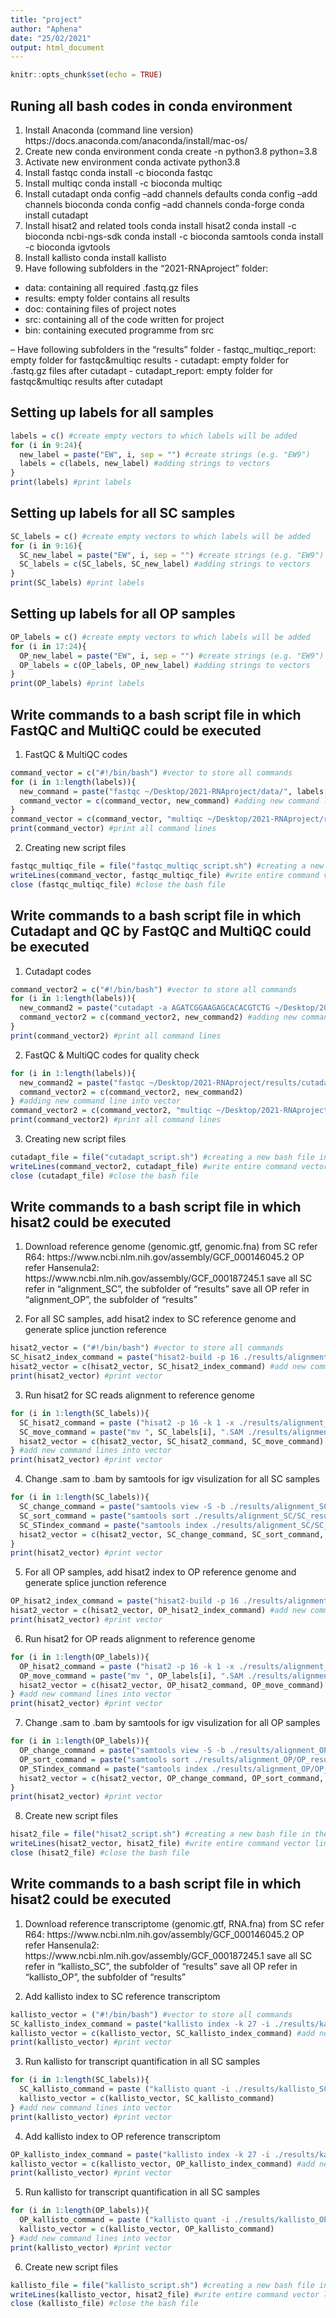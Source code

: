 ```yaml
---
title: "project"
author: "Aphena"
date: "25/02/2021"
output: html_document
---
```


```r
knitr::opts_chunk$set(echo = TRUE)
```

## Runing all bash codes in conda environment 
1. Install Anaconda (command line version)
https://docs.anaconda.com/anaconda/install/mac-os/ 
2. Create new conda environment
conda create -n python3.8 python=3.8
3. Activate new environment
conda activate python3.8
4. Install fastqc
conda install -c bioconda fastqc
5. Install multiqc
conda install -c bioconda multiqc
6. Install cutadapt
onda config --add channels defaults
conda config --add channels bioconda
conda config --add channels conda-forge
conda install cutadapt
7. Install hisat2 and related tools
conda install hisat2
conda install -c bioconda ncbi-ngs-sdk
conda install -c bioconda samtools
conda install -c bioconda igvtools
8. Install kallisto
conda install kallisto
9. Have following subfolders in the "2021-RNAproject" folder:
- data: containing all required .fastq.gz files
- results: empty folder contains all results
- doc: containing files of project notes
- src: containing all of the code written for project
- bin: containing executed programme from src

-- Have following subfolders in the "results" folder
- fastqc_multiqc_report: empty folder for fastqc&multiqc results
- cutadapt: empty folder for .fastq.gz files after cutadapt 
- cutadapt_report: empty folder for fastqc&multiqc results after cutadapt


## Setting up labels for all samples
````R
labels = c() #create empty vectors to which labels will be added
for (i in 9:24){
  new_label = paste("EW", i, sep = "") #create strings (e.g. "EW9")
  labels = c(labels, new_label) #adding strings to vectors
}
print(labels) #print labels
````

## Setting up labels for all SC samples
````R
SC_labels = c() #create empty vectors to which labels will be added
for (i in 9:16){
  SC_new_label = paste("EW", i, sep = "") #create strings (e.g. "EW9")
  SC_labels = c(SC_labels, SC_new_label) #adding strings to vectors
}
print(SC_labels) #print labels
````

## Setting up labels for all OP samples
````R
OP_labels = c() #create empty vectors to which labels will be added
for (i in 17:24){
  OP_new_label = paste("EW", i, sep = "") #create strings (e.g. "EW9")
  OP_labels = c(OP_labels, OP_new_label) #adding strings to vectors
}
print(OP_labels) #print labels
````

## Write commands to a bash script file in which FastQC and MultiQC could be executed
1. FastQC & MultiQC codes
````R
command_vector = c("#!/bin/bash") #vector to store all commands
for (i in 1:length(labels)){
  new_command = paste("fastqc ~/Desktop/2021-RNAproject/data/", labels[i], ".fastq.gz --extract -o ~/Desktop/2021-RNAproject/results/fastqc_multiqc_report/", sep="") #creating new command lines of applying fastqc for all fastq files
  command_vector = c(command_vector, new_command) #adding new command lines into vector
} 
command_vector = c(command_vector, "multiqc ~/Desktop/2021-RNAproject/results/fastqc_multiqc_report -o ~/Desktop/2021-RNAproject/results/fastqc_multiqc_report") #creating and adding new command lines of applying multiqc for all fastq files into bash script 
print(command_vector) #print all command lines
````

2. Creating new script files
````R
fastqc_multiqc_file = file("fastqc_multiqc_script.sh") #creating a new bash file in the current directory
writeLines(command_vector, fastqc_multiqc_file) #write entire command vector line by line to the script file
close (fastqc_multiqc_file) #close the bash file
````

## Write commands to a bash script file in which Cutadapt and QC by FastQC and MultiQC could be executed
1. Cutadapt codes
````R
command_vector2 = c("#!/bin/bash") #vector to store all commands
for (i in 1:length(labels)){
  new_command2 = paste("cutadapt -a AGATCGGAAGAGCACACGTCTG ~/Desktop/2021-RNAproject/data/", labels[i], ".fastq.gz -o ~/Desktop/2021-RNAproject/results/cutadapt/cutadapt", labels[i], ".fastq.gz --minimum-length 21", sep="") #creating new command lines of cutting adaptors for all fastq files 
  command_vector2 = c(command_vector2, new_command2) #adding new command lines  into vector 
} 
print(command_vector2) #print all command lines
````

2. FastQC & MultiQC codes for quality check
````R
for (i in 1:length(labels)){
  new_command2 = paste("fastqc ~/Desktop/2021-RNAproject/results/cutadapt/cutadapt", labels[i], ".fastq.gz --extract -o ~/Desktop/2021-RNAproject/results/cutadapt_report/", sep="") #creating new command line of running fastqc in all cutadapt-applied fastq files
  command_vector2 = c(command_vector2, new_command2)
} #adding new command line into vector
command_vector2 = c(command_vector2, "multiqc ~/Desktop/2021-RNAproject/results/cutadapt_report -o ~/Desktop/2021-RNAproject/results/cutadapt_report") #creating and adding new command line of running multiqc in cutadapt-applied fastqc files for quality check into bash script 
print(command_vector2) #print all command lines
````

3. Creating new script files
````R
cutadapt_file = file("cutadapt_script.sh") #creating a new bash file in the current directory
writeLines(command_vector2, cutadapt_file) #write entire command vector line by line to the script file
close (cutadapt_file) #close the bash file
````

## Write commands to a bash script file in which hisat2 could be executed
1. Download reference genome (genomic.gtf, genomic.fna) from
SC refer R64: https://www.ncbi.nlm.nih.gov/assembly/GCF_000146045.2
OP refer Hansenula2: https://www.ncbi.nlm.nih.gov/assembly/GCF_000187245.1
save all SC refer in "alignment_SC", the subfolder of "results" 
save all OP refer in "alignment_OP", the subfolder of "results"

2. For all SC samples, add hisat2 index to SC reference genome and generate splice junction reference
````R
hisat2_vector = ("#!/bin/bash") #vector to store all commands
SC_hisat2_index_command = paste("hisat2-build -p 16 ./results/alignment_SC/R64_genome.fna ./results/alignment_SC/R64_index/R64_genome.fna", "hisat2_extract_splice_sites.py ./results/alignment_SC/R64_genomic.gtf > ./results/alignment_SC/R64_splicesites.txt", sep = "\n") #create new command lines for add hisat2 index to the reference genome and generate splice junction reference
hisat2_vector = c(hisat2_vector, SC_hisat2_index_command) #add new command lines into vector
print(hisat2_vector) #print vector
````

3. Run hisat2 for SC reads alignment to reference genome
````R
for (i in 1:length(SC_labels)){
  SC_hisat2_command = paste ("hisat2 -p 16 -k 1 -x ./results/alignment_SC/R64_index/R64_genome.fna -U ./results/cutadapt/cutadapt", SC_labels[i], ".fastq.gz -S ", SC_labels[i], ".SAM --known-splicesite-infile ./results/alignment_SC/R64_splicesites.txt --max-intronlen 2000", sep = "") #create new command lines of running hisat2 in all SC samples
  SC_move_command = paste("mv ", SC_labels[i], ".SAM ./results/alignment_SC/SC_results/", sep = "") #create new command lines of moving hisat2 alignment results (.sam files) of all SC samples to expected folder
  hisat2_vector = c(hisat2_vector, SC_hisat2_command, SC_move_command)
} #add new command lines into vector
print(hisat2_vector) #print vector
````

4. Change .sam to .bam by samtools for igv visulization for all SC samples
````R
for (i in 1:length(SC_labels)){
  SC_change_command = paste("samtools view -S -b ./results/alignment_SC/SC_results/", SC_labels[i], ".SAM > ./results/alignment_SC/SC_results/", SC_labels[i], ".bam", sep = "") #create new command lines of changing .sam files to .bam files for each SC sample
  SC_sort_command = paste("samtools sort ./results/alignment_SC/SC_results/", SC_labels[i], ".bam -o ./results/alignment_SC/SC_results/", SC_labels[i], ".sorted.bam", sep = "") #create new command lines of sorting .bam files for each SC sample
  SC_STindex_command = paste("samtools index ./results/alignment_SC/SC_results/", SC_labels[i], ".sorted.bam", sep = "") #create new command lines of indexing .bam files for each SC sample
  hisat2_vector = c(hisat2_vector, SC_change_command, SC_sort_command, SC_STindex_command) #add new command lines into vector
}
print(hisat2_vector) #print vector
````

5. For all OP samples, add hisat2 index to OP reference genome and generate splice junction reference
````R
OP_hisat2_index_command = paste("hisat2-build -p 16 ./results/alignment_OP/Hansenula2_genome.fna ./results/alignment_OP/Hansenula2_index/Hansenula2_genome.fna", "hisat2_extract_splice_sites.py ./results/alignment_OP/Hansenula2_genomic.gtf > ./results/alignment_OP/Hansenula2_splicesites.txt", sep = "\n") #create new command lines for add hisat2 index to the reference genome and generate splice junction reference
hisat2_vector = c(hisat2_vector, OP_hisat2_index_command) #add new command lines into vector
print(hisat2_vector) #print vector
````

6. Run hisat2 for OP reads alignment to reference genome
````R
for (i in 1:length(OP_labels)){
  OP_hisat2_command = paste ("hisat2 -p 16 -k 1 -x ./results/alignment_OP/Hansenula2_index/Hansenula2_genome.fna -U ./results/cutadapt/cutadapt", OP_labels[i], ".fastq.gz -S ", OP_labels[i], ".SAM --known-splicesite-infile ./results/alignment_OP/Hansenula2_splicesites.txt --max-intronlen 2000", sep = "") #create new command lines of running hisat2 in all OP samples
  OP_move_command = paste("mv ", OP_labels[i], ".SAM ./results/alignment_OP/OP_results/", sep = "") #create new command lines of moving hisat2 alignment results (.sam files) of all OP samples to expected folder
  hisat2_vector = c(hisat2_vector, OP_hisat2_command, OP_move_command)
} #add new command lines into vector
print(hisat2_vector) #print vector
````

7. Change .sam to .bam by samtools for igv visulization for all OP samples
````R
for (i in 1:length(OP_labels)){
  OP_change_command = paste("samtools view -S -b ./results/alignment_OP/OP_results/", OP_labels[i], ".SAM > ./results/alignment_OP/OP_results/", OP_labels[i], ".bam", sep = "") #create new command lines of changing .sam files to .bam files for each OP sample
  OP_sort_command = paste("samtools sort ./results/alignment_OP/OP_results/", OP_labels[i], ".bam -o ./results/alignment_OP/OP_results/", OP_labels[i], ".sorted.bam", sep = "") #create new command lines of sorting .bam files for each OP sample
  OP_STindex_command = paste("samtools index ./results/alignment_OP/OP_results/", OP_labels[i], ".sorted.bam", sep = "") #create new command lines of indexing .bam files for each OP sample
  hisat2_vector = c(hisat2_vector, OP_change_command, OP_sort_command, OP_STindex_command) #add new command lines into vector
}
print(hisat2_vector) #print vector
````

8. Create new script files
````R
hisat2_file = file("hisat2_script.sh") #creating a new bash file in the current directory
writeLines(hisat2_vector, hisat2_file) #write entire command vector line by line to the script file
close (hisat2_file) #close the bash file
````

## Write commands to a bash script file in which hisat2 could be executed
1. Download reference transcriptome (genomic.gtf, RNA.fna) from
SC refer R64: https://www.ncbi.nlm.nih.gov/assembly/GCF_000146045.2
OP refer Hansenula2: https://www.ncbi.nlm.nih.gov/assembly/GCF_000187245.1
save all SC refer in "kallisto_SC", the subfolder of "results" 
save all OP refer in "kallisto_OP", the subfolder of "results"

2. Add kallisto index to SC reference transcriptom 
````R
kallisto_vector = ("#!/bin/bash") #vector to store all commands
SC_kallisto_index_command = paste("kallisto index -k 27 -i ./results/kallisto_SC/R64_transcripts.idx ./results/kallisto_SC/R64_transcriptome.fna") #create new command lines for add kallisto index to the SC reference transcriptome
kallisto_vector = c(kallisto_vector, SC_kallisto_index_command) #add new command lines into vector
print(kallisto_vector) #print vector
````

3. Run kallisto for transcript quantification in all SC samples
````R
for (i in 1:length(SC_labels)){
  SC_kallisto_command = paste ("kallisto quant -i ./results/kallisto_SC/R64_transcripts.idx -o ./results/kallisto_SC/", SC_labels[i], "_results -b 100 --single -l 180 -s 20 --genomebam --gtf ./results/kallisto_SC/R64_genomic.gtf ./results/cutadapt/cutadapt", SC_labels[i], ".fastq.gz", sep = "") #create new command lines of running kallisto in all SC samples and generating .bam files for visulisation
  kallisto_vector = c(kallisto_vector, SC_kallisto_command)
} #add new command lines into vector
print(kallisto_vector) #print vector
````

4. Add kallisto index to OP reference transcriptom 
````R
OP_kallisto_index_command = paste("kallisto index -k 27 -i ./results/kallisto_OP/Hansenula2_transcripts.idx ./results/kallisto_OP/Hansenula2_transcriptom.fna") #create new command lines for add kallisto index to the OP reference transcriptome
kallisto_vector = c(kallisto_vector, OP_kallisto_index_command) #add new command lines into vector
print(kallisto_vector) #print vector
````

5. Run kallisto for transcript quantification in all SC samples
````R
for (i in 1:length(OP_labels)){
  OP_kallisto_command = paste ("kallisto quant -i ./results/kallisto_OP/Hansenula2_transcripts.idx -o ./results/kallisto_OP/", OP_labels[i], "_results -b 100 --single -l 180 -s 20 --genomebam --gtf ./results/kallisto_OP/Hansenula2_genomic.gtf ./results/cutadapt/cutadapt", OP_labels[i], ".fastq.gz", sep = "") #create new command lines of running kallisto in all OP samples and generating .bam files for visulisation
  kallisto_vector = c(kallisto_vector, OP_kallisto_command)
} #add new command lines into vector
print(kallisto_vector) #print vector
````

6. Create new script files
````R
kallisto_file = file("kallisto_script.sh") #creating a new bash file in the current directory
writeLines(kallisto_vector, hisat2_file) #write entire command vector line by line to the script file
close (kallisto_file) #close the bash file
````